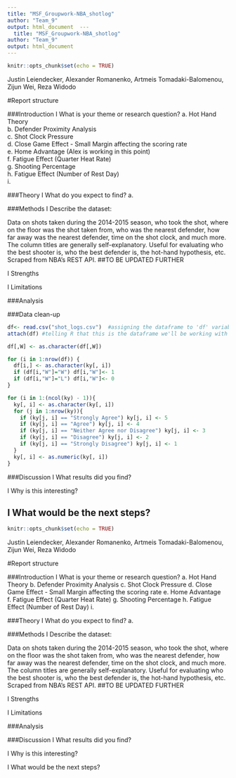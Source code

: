 ```yaml
---
title: "MSF_Groupwork-NBA_shotlog"
author: "Team_9"
output: html_document  ---
  title: "MSF_Groupwork-NBA_shotlog"
author: "Team_9"
output: html_document
---
```

  
  ```r
knitr::opts_chunk$set(echo = TRUE)
```
Justin Leiendecker, Alexander Romanenko, Artmeis Tomadaki-Balomenou, Zijun Wei, Reza Widodo  


#Report structure 

###Introduction
I   What is your theme or research question?
a. Hot Hand Theory  
b. Defender Proximity Analysis  
c. Shot Clock Pressure  
d. Close Game Effect - Small Margin affecting the scoring rate  
e. Home Advantage (Alex is working in this point)  
f. Fatigue Effect (Quarter Heat Rate)  
g. Shooting Percentage  
h. Fatigue Effect (Number of Rest Day)  
i. 

###Theory
I   What do you expect to find?
a. 

###Methods
I   Describe the dataset:
  
  Data on shots taken during the 2014-2015 season, who took the shot, where on the floor was the shot taken from, who was the nearest defender, how far away was the nearest defender, time on the shot clock, and much more. The column titles are generally self-explanatory.
Useful for evaluating who the best shooter is, who the best defender is, the hot-hand hypothesis, etc.
Scraped from NBA's REST API.  ##TO BE UPDATED FURTHER

I   Strengths

I   Limitations

###Analysis

###Data clean-up

```r
df<- read.csv("shot_logs.csv")  #assigning the dataframe to 'df' variables
attach(df) #telling R that this is the dataframe we'll be working with (eliminating the need to use df$ for variables)

```

```r

df[,W] <- as.character(df[,W])

for (i in 1:nrow(df)) {
  df[i,] <- as.character(ky[, i])
  if (df[i,"W"]="W") df[i,"W"]<- 1
  if (df[i,"W"]="L") df[i,"W"]<- 0
}

for (i in 1:(ncol(ky) - 1)){
  ky[, i] <- as.character(ky[, i])
  for (j in 1:nrow(ky)){
    if (ky[j, i] == "Strongly Agree") ky[j, i] <- 5
    if (ky[j, i] == "Agree") ky[j, i] <- 4
    if (ky[j, i] == "Neither Agree nor Disagree") ky[j, i] <- 3
    if (ky[j, i] == "Disagree") ky[j, i] <- 2
    if (ky[j, i] == "Strongly Disagree") ky[j, i] <- 1
  }
  ky[, i] <- as.numeric(ky[, i])
}

```


###Discussion
I   What results did you find?

I   Why is this interesting?

I   What would be the next steps?
---

```r
knitr::opts_chunk$set(echo = TRUE)
```
Justin Leiendecker, Alexander Romanenko, Artmeis Tomadaki-Balomenou, Zijun Wei, Reza Widodo  
 

#Report structure 

###Introduction
I   What is your theme or research question?
a. Hot Hand Theory
b. Defender Proximity Analysis
c. Shot Clock Pressure
d. Close Game Effect - Small Margin affecting the scoring rate
e. Home Advantage
f. Fatigue Effect (Quarter Heat Rate)
g. Shooting Percentage
h. Fatigue Effect (Number of Rest Day)
i. 

###Theory
I   What do you expect to find?
a. 

###Methods
I   Describe the dataset:

Data on shots taken during the 2014-2015 season, who took the shot, where on the floor was the shot taken from, who was the nearest defender, how far away was the nearest defender, time on the shot clock, and much more. The column titles are generally self-explanatory.
Useful for evaluating who the best shooter is, who the best defender is, the hot-hand hypothesis, etc.
Scraped from NBA's REST API.  ##TO BE UPDATED FURTHER

I   Strengths

I   Limitations

###Analysis

###Discussion
I   What results did you find?

I   Why is this interesting?

I   What would be the next steps?